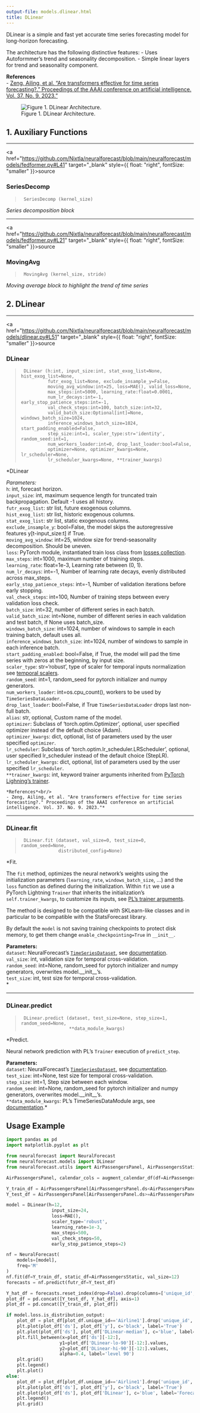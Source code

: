 ```yaml
---
output-file: models.dlinear.html
title: DLinear
---
```



DLinear is a simple and fast yet accurate time series forecasting model
for long-horizon forecasting.

The architecture has the following distinctive features: - Uses
Autoformmer’s trend and seasonality decomposition. - Simple linear
layers for trend and seasonality component.

**References**<br/> - [Zeng, Ailing, et al. “Are transformers effective
for time series forecasting?.” Proceedings of the AAAI conference on
artificial intelligence. Vol. 37. No. 9.
2023.”](https://ojs.aaai.org/index.php/AAAI/article/view/26317)<br/>

<figure>
<img src="imgs_models/dlinear.png"
alt="Figure 1. DLinear Architecture." />
<figcaption aria-hidden="true">Figure 1. DLinear
Architecture.</figcaption>
</figure>

## 1. Auxiliary Functions

------------------------------------------------------------------------

<a
href="https://github.com/Nixtla/neuralforecast/blob/main/neuralforecast/models/fedformer.py#L41"
target="_blank" style={{ float: "right", fontSize: "smaller" }}>source</a>

### SeriesDecomp

> ``` text
>  SeriesDecomp (kernel_size)
> ```

*Series decomposition block*

------------------------------------------------------------------------

<a
href="https://github.com/Nixtla/neuralforecast/blob/main/neuralforecast/models/fedformer.py#L21"
target="_blank" style={{ float: "right", fontSize: "smaller" }}>source</a>

### MovingAvg

> ``` text
>  MovingAvg (kernel_size, stride)
> ```

*Moving average block to highlight the trend of time series*

## 2. DLinear

------------------------------------------------------------------------

<a
href="https://github.com/Nixtla/neuralforecast/blob/main/neuralforecast/models/dlinear.py#L51"
target="_blank" style={{ float: "right", fontSize: "smaller" }}>source</a>

### DLinear

> ``` text
>  DLinear (h:int, input_size:int, stat_exog_list=None, hist_exog_list=None,
>           futr_exog_list=None, exclude_insample_y=False,
>           moving_avg_window:int=25, loss=MAE(), valid_loss=None,
>           max_steps:int=5000, learning_rate:float=0.0001,
>           num_lr_decays:int=-1, early_stop_patience_steps:int=-1,
>           val_check_steps:int=100, batch_size:int=32,
>           valid_batch_size:Optional[int]=None, windows_batch_size=1024,
>           inference_windows_batch_size=1024, start_padding_enabled=False,
>           step_size:int=1, scaler_type:str='identity', random_seed:int=1,
>           num_workers_loader:int=0, drop_last_loader:bool=False,
>           optimizer=None, optimizer_kwargs=None, lr_scheduler=None,
>           lr_scheduler_kwargs=None, **trainer_kwargs)
> ```

\*DLinear

*Parameters:*<br/> `h`: int, forecast horizon.<br/> `input_size`: int,
maximum sequence length for truncated train backpropagation. Default -1
uses all history.<br/> `futr_exog_list`: str list, future exogenous
columns.<br/> `hist_exog_list`: str list, historic exogenous columns.<br/>
`stat_exog_list`: str list, static exogenous columns.<br/>
`exclude_insample_y`: bool=False, the model skips the autoregressive
features y\[t-input_size:t\] if True.<br/> `moving_avg_window`: int=25,
window size for trend-seasonality decomposition. Should be uneven.<br/>
`loss`: PyTorch module, instantiated train loss class from [losses
collection](https://nixtla.github.io/neuralforecast/losses.pytorch.html).<br/>
`max_steps`: int=1000, maximum number of training steps.<br/>
`learning_rate`: float=1e-3, Learning rate between (0, 1).<br/>
`num_lr_decays`: int=-1, Number of learning rate decays, evenly
distributed across max_steps.<br/> `early_stop_patience_steps`: int=-1,
Number of validation iterations before early stopping.<br/>
`val_check_steps`: int=100, Number of training steps between every
validation loss check.<br/> `batch_size`: int=32, number of different
series in each batch.<br/> `valid_batch_size`: int=None, number of
different series in each validation and test batch, if None uses
batch_size.<br/> `windows_batch_size`: int=1024, number of windows to
sample in each training batch, default uses all.<br/>
`inference_windows_batch_size`: int=1024, number of windows to sample in
each inference batch.<br/> `start_padding_enabled`: bool=False, if True,
the model will pad the time series with zeros at the beginning, by input
size.<br/> `scaler_type`: str=‘robust’, type of scaler for temporal
inputs normalization see [temporal
scalers](https://nixtla.github.io/neuralforecast/common.scalers.html).<br/>
`random_seed`: int=1, random_seed for pytorch initializer and numpy
generators.<br/> `num_workers_loader`: int=os.cpu_count(), workers to be
used by `TimeSeriesDataLoader`.<br/> `drop_last_loader`: bool=False, if
True `TimeSeriesDataLoader` drops last non-full batch.<br/> `alias`: str,
optional, Custom name of the model.<br/> `optimizer`: Subclass of
‘torch.optim.Optimizer’, optional, user specified optimizer instead of
the default choice (Adam).<br/> `optimizer_kwargs`: dict, optional, list
of parameters used by the user specified `optimizer`.<br/>
`lr_scheduler`: Subclass of ‘torch.optim.lr_scheduler.LRScheduler’,
optional, user specified lr_scheduler instead of the default choice
(StepLR).<br/> `lr_scheduler_kwargs`: dict, optional, list of parameters
used by the user specified `lr_scheduler`.<br/> `**trainer_kwargs`: int,
keyword trainer arguments inherited from [PyTorch Lighning’s
trainer](https://pytorch-lightning.readthedocs.io/en/stable/api/pytorch_lightning.trainer.trainer.trainer.html?highlight=trainer).<br/>

``` text
*References*<br/>
- Zeng, Ailing, et al. "Are transformers effective for time series forecasting?." Proceedings of the AAAI conference on artificial intelligence. Vol. 37. No. 9. 2023."*
```

------------------------------------------------------------------------

### DLinear.fit

> ``` text
>  DLinear.fit (dataset, val_size=0, test_size=0, random_seed=None,
>               distributed_config=None)
> ```

\*Fit.

The `fit` method, optimizes the neural network’s weights using the
initialization parameters (`learning_rate`, `windows_batch_size`, …) and
the `loss` function as defined during the initialization. Within `fit`
we use a PyTorch Lightning `Trainer` that inherits the initialization’s
`self.trainer_kwargs`, to customize its inputs, see [PL’s trainer
arguments](https://pytorch-lightning.readthedocs.io/en/stable/api/pytorch_lightning.trainer.trainer.trainer.html?highlight=trainer).

The method is designed to be compatible with SKLearn-like classes and in
particular to be compatible with the StatsForecast library.

By default the `model` is not saving training checkpoints to protect
disk memory, to get them change `enable_checkpointing=True` in
`__init__`.

**Parameters:**<br/> `dataset`: NeuralForecast’s
[`TimeSeriesDataset`](https://nixtlaverse.nixtla.io/neuralforecast/tsdataset.html#timeseriesdataset),
see
[documentation](https://nixtla.github.io/neuralforecast/tsdataset.html).<br/>
`val_size`: int, validation size for temporal cross-validation.<br/>
`random_seed`: int=None, random_seed for pytorch initializer and numpy
generators, overwrites model.\_\_init\_\_’s.<br/> `test_size`: int, test
size for temporal cross-validation.<br/>\*

------------------------------------------------------------------------

### DLinear.predict

> ``` text
>  DLinear.predict (dataset, test_size=None, step_size=1, random_seed=None,
>                   **data_module_kwargs)
> ```

\*Predict.

Neural network prediction with PL’s `Trainer` execution of
`predict_step`.

**Parameters:**<br/> `dataset`: NeuralForecast’s
[`TimeSeriesDataset`](https://nixtlaverse.nixtla.io/neuralforecast/tsdataset.html#timeseriesdataset),
see
[documentation](https://nixtla.github.io/neuralforecast/tsdataset.html).<br/>
`test_size`: int=None, test size for temporal cross-validation.<br/>
`step_size`: int=1, Step size between each window.<br/> `random_seed`:
int=None, random_seed for pytorch initializer and numpy generators,
overwrites model.\_\_init\_\_’s.<br/> `**data_module_kwargs`: PL’s
TimeSeriesDataModule args, see
[documentation](https://pytorch-lightning.readthedocs.io/en/1.6.1/extensions/datamodules.html#using-a-datamodule).\*

## Usage Example

```python
import pandas as pd
import matplotlib.pyplot as plt

from neuralforecast import NeuralForecast
from neuralforecast.models import DLinear
from neuralforecast.utils import AirPassengersPanel, AirPassengersStatic, augment_calendar_df

AirPassengersPanel, calendar_cols = augment_calendar_df(df=AirPassengersPanel, freq='M')

Y_train_df = AirPassengersPanel[AirPassengersPanel.ds<AirPassengersPanel['ds'].values[-12]] # 132 train
Y_test_df = AirPassengersPanel[AirPassengersPanel.ds>=AirPassengersPanel['ds'].values[-12]].reset_index(drop=True) # 12 test

model = DLinear(h=12,
                 input_size=24,
                 loss=MAE(),
                 scaler_type='robust',
                 learning_rate=1e-3,
                 max_steps=500,
                 val_check_steps=50,
                 early_stop_patience_steps=2)

nf = NeuralForecast(
    models=[model],
    freq='M'
)
nf.fit(df=Y_train_df, static_df=AirPassengersStatic, val_size=12)
forecasts = nf.predict(futr_df=Y_test_df)

Y_hat_df = forecasts.reset_index(drop=False).drop(columns=['unique_id','ds'])
plot_df = pd.concat([Y_test_df, Y_hat_df], axis=1)
plot_df = pd.concat([Y_train_df, plot_df])

if model.loss.is_distribution_output:
    plot_df = plot_df[plot_df.unique_id=='Airline1'].drop('unique_id', axis=1)
    plt.plot(plot_df['ds'], plot_df['y'], c='black', label='True')
    plt.plot(plot_df['ds'], plot_df['DLinear-median'], c='blue', label='median')
    plt.fill_between(x=plot_df['ds'][-12:], 
                    y1=plot_df['DLinear-lo-90'][-12:].values, 
                    y2=plot_df['DLinear-hi-90'][-12:].values,
                    alpha=0.4, label='level 90')
    plt.grid()
    plt.legend()
    plt.plot()
else:
    plot_df = plot_df[plot_df.unique_id=='Airline1'].drop('unique_id', axis=1)
    plt.plot(plot_df['ds'], plot_df['y'], c='black', label='True')
    plt.plot(plot_df['ds'], plot_df['DLinear'], c='blue', label='Forecast')
    plt.legend()
    plt.grid()
```

